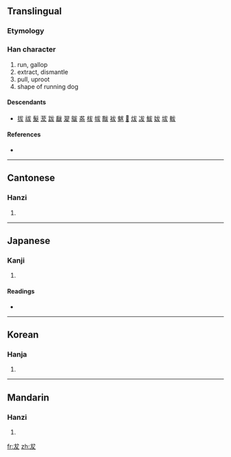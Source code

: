 ==Translingual==

===Etymology===
{{Han compound|犬|丿|ls=i}}

===Han character===
{{Han char|rn=94|rad=犬|as=01|sn=4|four=4304<sub>0</sub>|canj=戈大水 (IKE), 戈大大 (IKK)}}

# run, gallop
# extract, dismantle
# pull, uproot
# shape of running dog

====Descendants====
* [[拔]] [[祓]] [[髮]] [[茇]] [[跋]] [[瞂]] [[翇]] [[䳁]] [[盋]] [[柭]] [[帗]] [[黻]] [[袚]] [[魃]] [[𢇷]] [[炦]] [[冹]] [[鮁]] [[妭]] [[坺]] [[軷]]

====References====
* {{Han ref|kx=0706.010|dkj=20236|dj=1118.160|hdz=21331.020|uh=72AE|ud=29358|bh=C9A5|bd=51621}}

----

==Cantonese==

===Hanzi===
{{yue-hanzi|jyut=|y=bat6}}

# {{defn|Cantonese|sort=犬01}}

----

==Japanese==

===Kanji===
{{ja-kanji|grade=|rs=犬01}}

# {{defn|Japanese|sort=犬01}}

====Readings====
* {{ja-readings|on=[[はつ]] (hatsu), [[ばち]] (bachi)|kun=}}

----

==Korean==

===Hanja===
{{ko-hanja|hangeul=발  |eumhun=|rv=bal|mr=pal|y=}}

# {{defn|Korean|sort=犬01}}

----

==Mandarin==

===Hanzi===
{{cmn-hanzi|pin=[[bá]] ([[ba2]])|wg=pa<sup>2</sup>}}

# {{defn|Mandarin|sort=犬01}}

[[fr:犮]]
[[zh:犮]]